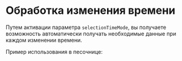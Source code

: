 # Обработка изменения времени

Путем активации параметра `selectionTimeMode`, вы получаете возможность автоматически получать необходимые данные при каждом изменении времени.

Пример использования в песочнице:

<Sandbox example="action-handlers-change-of-time" height={400} />
